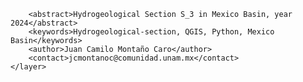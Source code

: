 <?xml version="1.0" encoding="UTF-8"?>
<qgis>
    <layer>
        <title>S_3</title>
        <abstract>Hydrogeological Section S_3 in Mexico Basin, year 2024</abstract>
        <keywords>Hydrogeological-section, QGIS, Python, Mexico Basin</keywords>
        <author>Juan Camilo Montaño Caro</author>
        <contact>jcmontanoc@comunidad.unam.mx</contact>
    </layer>
</qgis>
